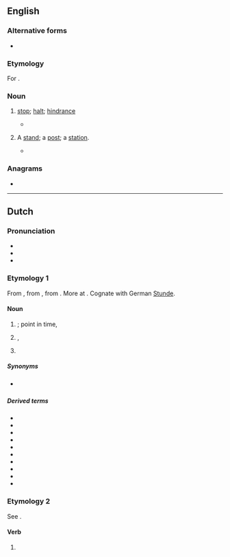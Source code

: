 ==English==

===Alternative forms===
* {{l|en|stound}}

===Etymology===
For {{m|en|stand}}.

===Noun===
{{en-noun}}

# {{lb|en|obsolete}} [[stop]]; [[halt]]; [[hindrance]]
#* {{RQ:Bacon Essayes|chapter=Of Studies|passage=Nay, there is no stond or impediment in the wit but may be wrought out by fit studies; like as diseases of the body may have appropriate exercises.}}
# {{lb|en|obsolete}} A [[stand]]; a [[post]]; a [[station]].
#* {{RQ:Spenser Faerie Queene|1|6|passage=when he saw the Damsell passe away, <br>He left his '''stond''', and her pursewd apace}}

{{Webster 1913}}

===Anagrams===
* {{anagrams|en|a=dnost|don't's|don'ts}}

----

==Dutch==

===Pronunciation===
* {{IPA|nl|/stɔnt/}}
* {{hyphenation|nl|stond}}
* {{rhyme|nl|ɔnt}}

===Etymology 1===
From {{inh|nl|dum|stonde}}, from {{inh|nl|odt|stunda||time, while}}, from {{inh|nl|gem-pro|*stundō||time, while}}. More at {{l|en|stound}}. Cognate with German [[Stunde]].

====Noun====
{{nl-noun|f|-en|stondje}}

# {{l|en|time}}; point in time, {{l|en|moment}}
# {{l|en|age}}, {{l|en|epoch}}
# {{l|en|hour}}

=====Synonyms=====
* {{sense|chronology}} {{l|nl|uur}}

=====Derived terms=====
* {{l|nl|aanstonds}}
* {{l|nl|avondstond}}
* {{l|nl|doodsstond}}
* {{l|nl|kortstondig}}
* {{l|nl|middagstond}}
* {{l|nl|morgenstond}}
* {{l|nl|noenestond}}
* {{l|nl|ochtendstond}}
* {{l|nl|schemerstond}}
* {{l|nl|terstond}}

===Etymology 2===
See {{m|nl|staan}}.

====Verb====
{{head|nl|verb form}}

# {{nl-verb form of|n=sg|t=past|staan}}